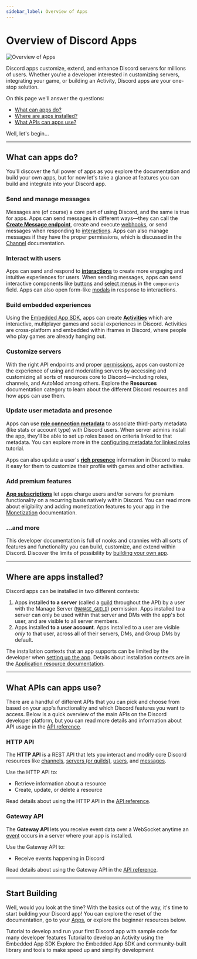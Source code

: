 ```yaml
---
sidebar_label: Overview of Apps
---
```


# Overview of Discord Apps

![Overview of Apps](overview-of-apps-banner.png)

Discord apps customize, extend, and enhance Discord servers for millions of users. Whether you're a developer interested in customizing servers, integrating your game, or building an Activity, Discord apps are your one-stop solution.

On this page we'll answer the questions:

- [What can apps do?](#DOCS_QUICK_START_OVERVIEW_OF_APPS/what-can-apps-do)
- [Where are apps installed?](#DOCS_QUICK_START_OVERVIEW_OF_APPS/where-are-apps-installed)
- [What APIs can apps use?](#DOCS_QUICK_START_OVERVIEW_OF_APPS/what-apis-can-apps-use)

Well, let's begin...

---

## What can apps do?

You'll discover the full power of apps as you explore the documentation and build your own apps, but for now let's take a glance at features you can build and integrate into your Discord app.

### Send and manage messages

Messages are (of course) a core part of using Discord, and the same is true for apps. Apps can send messages in different ways—they can call the **[Create Message endpoint](#DOCS_RESOURCES_MESSAGE/create-message)**, create and execute [webhooks](#DOCS_RESOURCES_WEBHOOK), or send messages when responding to [interactions](#DOCS_INTERACTIONS_OVERVIEW). Apps can also manage messages if they have the proper permissions, which is discussed in the [Channel](#DOCS_RESOURCES_CHANNEL) documentation.

### Interact with users

Apps can send and respond to **[interactions](#DOCS_INTERACTIONS_OVERVIEW)** to create more engaging and intuitive experiences for users. When sending messages, apps can send interactive components like [buttons](#DOCS_INTERACTIONS_MESSAGE_COMPONENTS/buttons) and [select menus](#DOCS_INTERACTIONS_MESSAGE_COMPONENTS/select-menus) in the `components` field. Apps can also open form-like [modals](#DOCS_INTERACTIONS_RECEIVING_AND_RESPONDING/interaction-response-object-modal) in response to interactions.

### Build embedded experiences

Using the [Embedded App SDK](#DOCS_DEVELOPER_TOOLS_EMBEDDED_APP_SDK), apps can create **[Activities](#DOCS_ACTIVITIES_OVERVIEW)** which are interactive, multiplayer games and social experiences in Discord. Activities are cross-platform and embedded within iframes in Discord, where people who play games are already hanging out.

### Customize servers

With the right API endpoints and proper [permissions](#DOCS_TOPICS_PERMISSIONS), apps can customize the experience of using and moderating servers by accessing and customizing all sorts of resources core to Discord—including roles, channels, and AutoMod among others. Explore the **Resources** documentation category to learn about the different Discord resources and how apps can use them.

### Update user metadata and presence

Apps can use **[role connection metadata](#DOCS_RESOURCES_APPLICATION_ROLE_CONNECTION_METADATA)** to associate third-party metadata (like stats or account type) with Discord users. When server admins install the app, they'll be able to set up roles based on criteria linked to that metadata. You can explore more in the [configuring metadata for linked roles](#DOCS_TUTORIALS_CONFIGURING_APP_METADATA_FOR_LINKED_ROLES) tutorial.

Apps can also update a user's **[rich presence](#DOCS_RICH_PRESENCE_OVERVIEW)** information in Discord to make it easy for them to customize their profile with games and other activities.

### Add premium features

**[App subscriptions](#DOCS_MONETIZATION_IMPLEMENTING_APP_SUBSCRIPTIONS)** let apps charge users and/or servers for premium functionality on a recurring basis natively within Discord. You can read more about eligibility and adding monetization features to your app in the [Monetization](#DOCS_MONETIZATION_OVERVIEW) documentation.

### ...and more

This developer documentation is full of nooks and crannies with all sorts of features and functionality you can build, customize, and extend within Discord. Discover the limits of possibility by [building your own app](https://discord.com/developers/applications).

--- 

## Where are apps installed?

Discord apps can be installed in two different contexts:

1. Apps installed **to a server** (called a [guild](#DOCS_RESOURCES_GUILD) throughout the API) by a user with the Manage Server ([`MANAGE_GUILD`](#DOCS_TOPICS_PERMISSIONS/permissions-bitwise-permission-flags)) permission. Apps installed to a server can only be used within that server and DMs with the app's bot user, and are visible to all server members.
2. Apps installed **to a user account**. Apps installed to a user are visible *only* to that user, across all of their servers, DMs, and Group DMs by default.

The installation contexts that an app supports can be limited by the developer when [setting up the app](#DOCS_RESOURCES_APPLICATION/setting-supported-installation-contexts). Details about installation contexts are in the [Application resource documentation](#DOCS_RESOURCES_APPLICATION/installation-context).

---

## What APIs can apps use?

There are a handful of different APIs that you can pick and choose from based on your app's functionality and which Discord features you want to access. Below is a quick overview of the main APIs on the Discord developer platform, but you can read more details and information about API usage in the [API reference](#DOCS_REFERENCE).

### HTTP API

The **HTTP API** is a REST API that lets you interact and modify core Discord resources like [channels](#DOCS_RESOURCES_CHANNEL), [servers (or guilds)](#DOCS_RESOURCES_GUILD), [users](#DOCS_RESOURCES_USER), and [messages](#DOCS_RESOURCES_MESSAGE/message-object). 

Use the HTTP API to:
- Retrieve information about a resource
- Create, update, or delete a resource

Read details about using the HTTP API in the [API reference](#DOCS_REFERENCE/http-api).

### Gateway API

The **Gateway API** lets you receive event data over a WebSocket anytime an [event](#DOCS_TOPICS_GATEWAY_EVENTS) occurs in a server where your app is installed.

Use the Gateway API to:
- Receive events happening in Discord

Read details about using the Gateway API in the [API reference](#DOCS_REFERENCE/gateway-websocket-api).

---

## Start Building

Well, would you look at the time? With the basics out of the way, it's time to start building your Discord app! You can explore the reset of the documentation, go to your [Apps](https://discord.com/developers/applications), or explore the beginner resources below.

<Container>
  <Card title="Developing your First Discord App" link="#DOCS_QUICK_START_GETTING_STARTED" icon="AppsIcon">
    Tutorial to develop and run your first Discord app with sample code for many developer features
  </Card>
  <Card title="Building an Activity on Discord" link="#DOCS_ACTIVITIES_BUILDING_AN_ACTIVITY" icon="ActivitiesIcon">
    Tutorial to develop an Activity using the Embedded App SDK
  </Card>
  <Card title="Explore developer tools" link="#DOCS_DEVELOPER_TOOLS_COMMUNITY_RESOURCES" icon="WrenchIcon">
    Explore the Embedded App SDK and community-built library and tools to make speed up and simplify development
  </Card>
</Container>
